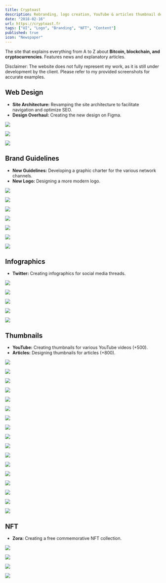 ```yaml
---
title: Cryptoast
description: Rebranding, logo creation, YouTube & articles thumbnail designs, web design, banner creation, NFT design, video editing & creation, animation, CTA creation...
date: "2018-02-16"
url: https://cryptoast.fr
tags: ["UI", "Logo", "Branding", "NFT", "Content"]
published: true
icon: "Newspaper"
---
```


The site that explains everything from A to Z about **Bitcoin, blockchain, and cryptocurrencies**. Features news and explanatory articles.

<Callout emoji="⚠️" variant="danger">
Disclaimer: The website does not fully represent my work, as it is still under development by the client. Please refer to my provided screenshots for accurate examples.
</Callout>

## Web Design

- **Site Architecture:** Revamping the site architecture to facilitate navigation and optimize SEO.
- **Design Overhaul:** Creating the new design on Figma.



![](/images/cryptoast-article.webp)

![](/images/cryptoast-home.webp)

![](/images/cryptoast-cmc.webp)

## Brand Guidelines

- **New Guidelines:** Developing a graphic charter for the various network channels.
- **New Logo:** Designing a more modern logo.



![](/images/cryptoast-app.webp)

![](/images/cryptoast-logo.webp)

![](/images/cryptoast-twitter.webp)

![](/images/6ans.webp)

![](/images/10m.webp)

![](/images/thread-linkedin-research.webp)

![](/images/cryptoast-spotify.webp)

## Infographics

- **Twitter:** Creating infographics for social media threads.



![](/images/toast-cm-1.webp)

![](/images/toast-cm-2.webp)

![](/images/toast-cm-3.webp)

![](/images/toast-cm-4.webp)

![](/images/toast-cm-5.webp)

## Thumbnails

- **YouTube:** Creating thumbnails for various YouTube videos (+500).
- **Articles:** Designing thumbnails for articles (+800).



![](/images/cryptoast-vitalik.webp)

![](/images/cryptoast-kraken.webp)

![](/images/cryptoast-minia-1.webp)

![](/images/cryptoast-minia-2.webp)

![](/images/cryptoast-minia-3.webp)

![](/images/cryptoast-minia-4.webp)

![](/images/cryptoast-minia-5.webp)

![](/images/cryptoast-minia-6.webp)

![](/images/cryptoast-minia-7.webp)

![](/images/cryptoast-minia-8.webp)

![](/images/cryptoast-minia-9.webp)

![](/images/cryptoast-minia-10.webp)

![](/images/cryptoast-minia-12.webp)

![](/images/cryptoast-minia-13.webp)

![](/images/cryptoast-minia-14.webp)

![](/images/cryptoast-minia-15.webp)

![](/images/cryptoast-minia-16.webp)

## NFT

- **Zora:** Creating a free commemorative NFT collection.



![](/images/cryptoast-nft-001.webp)

![](/images/cryptoast-nft-002.webp)

![](/images/cryptoast-nft-003.webp)

![](/images/cryptoast-nft-004.webp)
